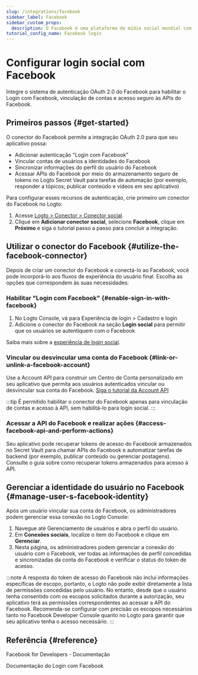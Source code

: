 ```yaml
---
slug: /integrations/facebook
sidebar_label: Facebook
sidebar_custom_props:
  description: O Facebook é uma plataforma de mídia social mundial com bilhões de usuários.
tutorial_config_name: Facebook login
---
```




# Configurar login social com Facebook

Integre o sistema de autenticação OAuth 2.0 do Facebook para habilitar o Login com Facebook, vinculação de contas e acesso seguro às APIs do Facebook.

<GuideTip />

## Primeiros passos \{#get-started}

O conector do Facebook permite a integração OAuth 2.0 para que seu aplicativo possa:

- Adicionar autenticação “Login com Facebook”
- Vincular contas de usuários a identidades do Facebook
- Sincronizar informações do perfil do usuário do Facebook
- Acessar APIs do Facebook por meio do armazenamento seguro de tokens no Logto Secret Vault para tarefas de automação (por exemplo, responder a tópicos; publicar conteúdo e vídeos em seu aplicativo)

Para configurar esses recursos de autenticação, crie primeiro um conector do Facebook no Logto:

1. Acesse [Logto > Conector > Conector social](https://cloud.logto.io/to/connectors/social).
2. Clique em **Adicionar conector social**, selecione **Facebook**, clique em **Próximo** e siga o tutorial passo a passo para concluir a integração.

<Integration />

## Utilizar o conector do Facebook \{#utilize-the-facebook-connector}

Depois de criar um conector do Facebook e conectá-lo ao Facebook, você pode incorporá-lo aos fluxos de experiência do usuário final. Escolha as opções que correspondem às suas necessidades:

### Habilitar "Login com Facebook" \{#enable-sign-in-with-facebook}

1. No Logto Console, vá para <CloudLink to="/sign-in-experience/sign-up-and-sign-in">Experiência de login > Cadastro e login</CloudLink>
2. Adicione o conector do Facebook na seção **Login social** para permitir que os usuários se autentiquem com o Facebook

Saiba mais sobre a [experiência de login social](/end-user-flows/sign-up-and-sign-in/social-sign-in).

### Vincular ou desvincular uma conta do Facebook \{#link-or-unlink-a-facebook-account}

Use a Account API para construir um Centro de Conta personalizado em seu aplicativo que permita aos usuários autenticados vincular ou desvincular sua conta do Facebook. [Siga o tutorial da Account API](/end-user-flows/account-settings/by-account-api#link-a-new-social-connection)

:::tip
É permitido habilitar o conector do Facebook apenas para vinculação de contas e acesso à API, sem habilitá-lo para login social.
:::

### Acessar a API do Facebook e realizar ações \{#access-facebook-api-and-perform-actions}

Seu aplicativo pode recuperar tokens de acesso do Facebook armazenados no Secret Vault para chamar APIs do Facebook e automatizar tarefas de backend (por exemplo, publicar conteúdo ou gerenciar postagens). Consulte o guia sobre como recuperar tokens armazenados para acesso à API.

## Gerenciar a identidade do usuário no Facebook \{#manage-user-s-facebook-identity}

Após um usuário vincular sua conta do Facebook, os administradores podem gerenciar essa conexão no Logto Console:

1. Navegue até <CloudLink to="/users">Gerenciamento de usuários</CloudLink> e abra o perfil do usuário.
2. Em **Conexões sociais**, localize o item do Facebook e clique em **Gerenciar**.
3. Nesta página, os administradores podem gerenciar a conexão do usuário com o Facebook, ver todas as informações de perfil concedidas e sincronizadas da conta do Facebook e verificar o status do token de acesso.

:::note
A resposta do token de acesso do Facebook não inclui informações específicas de escopo, portanto, o Logto não pode exibir diretamente a lista de permissões concedidas pelo usuário. No entanto, desde que o usuário tenha consentido com os escopos solicitados durante a autorização, seu aplicativo terá as permissões correspondentes ao acessar a API do Facebook. Recomenda-se configurar com precisão os escopos necessários tanto no Facebook Developer Console quanto no Logto para garantir que seu aplicativo tenha o acesso necessário.
:::

## Referência \{#reference}

<Url href="https://developers.facebook.com/docs/">Facebook for Developers - Documentação</Url>

<Url href="https://developers.facebook.com/docs/facebook-login">
  Documentação do Login com Facebook
</Url>
